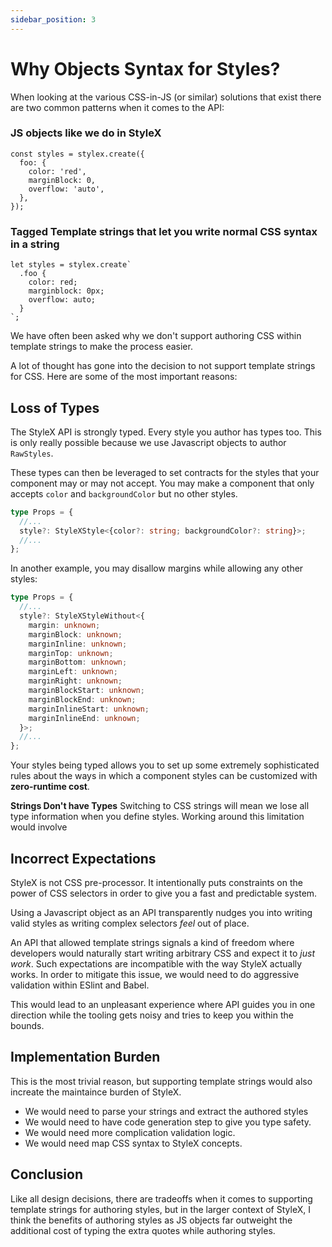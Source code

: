 ```yaml
---
sidebar_position: 3
---
```


# Why Objects Syntax for Styles?

When looking at the various CSS-in-JS (or similar) solutions that exist there
are two common patterns when it comes to the API:

### JS objects like we do in StyleX

```tsx
const styles = stylex.create({
  foo: {
    color: 'red',
    marginBlock: 0,
    overflow: 'auto',
  },
});
```

### Tagged Template strings that let you write normal CSS syntax in a string

```tsx
let styles = stylex.create`
  .foo {
    color: red;
    marginblock: 0px;
    overflow: auto;
  }
`;
```

We have often been asked why we don't support authoring CSS within template
strings to make the process easier.

A lot of thought has gone into the decision to not support template strings for
CSS. Here are some of the most important reasons:

## Loss of Types

The StyleX API is strongly typed. Every style you author has types too. This is
only really possible because we use Javascript objects to author `RawStyles`.

These types can then be leveraged to set contracts for the styles that your
component may or may not accept. You may make a component that only accepts
`color` and `backgroundColor` but no other styles.

```ts
type Props = {
  //...
  style?: StyleXStyle<{color?: string; backgroundColor?: string}>;
  //...
};
```

In another example, you may disallow margins while allowing any other styles:

```ts
type Props = {
  //...
  style?: StyleXStyleWithout<{
    margin: unknown;
    marginBlock: unknown;
    marginInline: unknown;
    marginTop: unknown;
    marginBottom: unknown;
    marginLeft: unknown;
    marginRight: unknown;
    marginBlockStart: unknown;
    marginBlockEnd: unknown;
    marginInlineStart: unknown;
    marginInlineEnd: unknown;
  }>;
  //...
};
```

Your styles being typed allows you to set up some extremely sophisticated rules
about the ways in which a component styles can be customized with **zero-runtime
cost**.

**Strings Don't have Types** Switching to CSS strings will mean we lose all type
information when you define styles. Working around this limitation would involve

## Incorrect Expectations

StyleX is not CSS pre-processor. It intentionally puts constraints on the power
of CSS selectors in order to give you a fast and predictable system.

Using a Javascript object as an API transparently nudges you into writing valid
styles as writing complex selectors _feel_ out of place.

An API that allowed template strings signals a kind of freedom where developers
would naturally start writing arbitrary CSS and expect it to _just work_. Such
expectations are incompatible with the way StyleX actually works. In order to
mitigate this issue, we would need to do aggressive validation within ESlint and
Babel.

This would lead to an unpleasant experience where API guides you in one
direction while the tooling gets noisy and tries to keep you within the bounds.

## Implementation Burden

This is the most trivial reason, but supporting template strings would also
increate the maintaince burden of StyleX.

- We would need to parse your strings and extract the authored styles
- We would need to have code generation step to give you type safety.
- We would need more complication validation logic.
- We would need map CSS syntax to StyleX concepts.

## Conclusion

Like all design decisions, there are tradeoffs when it comes to supporting
template strings for authoring styles, but in the larger context of StyleX, I
think the benefits of authoring styles as JS objects far outweight the
additional cost of typing the extra quotes while authoring styles.
